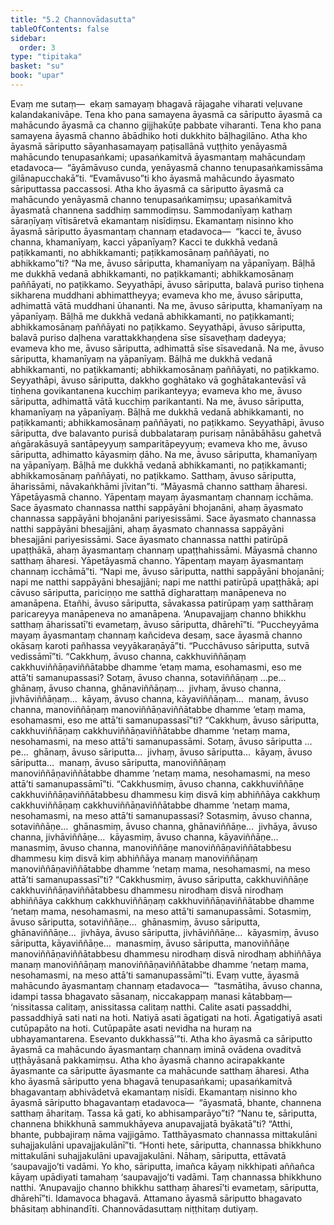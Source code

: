 ```yaml
---
title: "5.2 Channovādasutta"
tableOfContents: false
sidebar:
  order: 3
type: "tipitaka"
basket: "su"
book: "upar"
---
```



<DynamicBreadcrumb />

<Division number="389" book="upar" bookNo="11" page="307">

<Paragraph number="1132" book="upar">
Evaṃ me sutaṃ—  ekaṃ samayaṃ bhagavā rājagahe viharati veḷuvane kalandakanivāpe. Tena kho pana samayena āyasmā ca sāriputto āyasmā ca mahācundo āyasmā ca channo gijjhakūṭe pabbate viharanti. Tena kho pana samayena āyasmā channo ābādhiko hoti dukkhito bāḷhagilāno. Atha kho āyasmā sāriputto sāyanhasamayaṃ paṭisallānā vuṭṭhito yenāyasmā mahācundo tenupasaṅkami; upasaṅkamitvā āyasmantaṃ mahācundaṃ etadavoca—  “āyāmāvuso cunda, yenāyasmā channo tenupasaṅkamissāma gilānapucchakā”ti. “Evamāvuso”ti kho āyasmā mahācundo āyasmato sāriputtassa paccassosi.
</Paragraph>

<Paragraph number="1133" book="upar">
Atha kho āyasmā ca sāriputto āyasmā ca mahācundo yenāyasmā channo tenupasaṅkamiṃsu; upasaṅkamitvā āyasmatā channena saddhiṃ sammodiṃsu. Sammodanīyaṃ kathaṃ sāraṇīyaṃ vītisāretvā ekamantaṃ nisīdiṃsu. Ekamantaṃ nisinno kho āyasmā sāriputto āyasmantaṃ channaṃ etadavoca—  “kacci te, āvuso channa, khamanīyaṃ, kacci yāpanīyaṃ? Kacci te dukkhā vedanā paṭikkamanti, no abhikkamanti; paṭikkamosānaṃ paññāyati, no abhikkamo”ti?
</Paragraph>

<Paragraph number="1134" book="upar">
“Na me, āvuso sāriputta, khamanīyaṃ na yāpanīyaṃ. Bāḷhā me dukkhā vedanā abhikkamanti, no paṭikkamanti; abhikkamosānaṃ paññāyati, no paṭikkamo. Seyyathāpi, āvuso sāriputta, balavā puriso tiṇhena sikharena muddhani abhimattheyya; evameva kho me, āvuso sāriputta, adhimattā vātā muddhani ūhananti. Na me, āvuso sāriputta, khamanīyaṃ na yāpanīyaṃ. Bāḷhā me dukkhā vedanā abhikkamanti, no paṭikkamanti; abhikkamosānaṃ paññāyati no paṭikkamo. Seyyathāpi, āvuso sāriputta, balavā puriso daḷhena varattakkhaṇḍena sīse sīsaveṭhaṃ dadeyya; evameva kho me, āvuso sāriputta, adhimattā sīse sīsavedanā. Na me, āvuso sāriputta, khamanīyaṃ na yāpanīyaṃ. Bāḷhā me dukkhā vedanā abhikkamanti, no paṭikkamanti; abhikkamosānaṃ paññāyati, no paṭikkamo. Seyyathāpi, āvuso sāriputta, dakkho goghātako vā goghātakantevāsī vā tiṇhena govikantanena kucchiṃ parikanteyya; evameva kho me, āvuso sāriputta, adhimattā vātā kucchiṃ parikantanti. Na me, āvuso sāriputta, khamanīyaṃ na yāpanīyaṃ. Bāḷhā me dukkhā vedanā abhikkamanti, no paṭikkamanti; abhikkamosānaṃ paññāyati, no paṭikkamo. Seyyathāpi, āvuso sāriputta, dve balavanto purisā dubbalataraṃ purisaṃ nānābāhāsu gahetvā aṅgārakāsuyā santāpeyyuṃ samparitāpeyyuṃ; evameva kho me, āvuso sāriputta, adhimatto kāyasmiṃ ḍāho. Na me, āvuso sāriputta, khamanīyaṃ na yāpanīyaṃ. Bāḷhā me dukkhā vedanā abhikkamanti, no paṭikkamanti; abhikkamosānaṃ paññāyati, no paṭikkamo. Satthaṃ, āvuso sāriputta, āharissāmi, nāvakaṅkhāmi jīvitan”ti.
</Paragraph>

</Division>
<Division number="390" book="upar" bookNo="11" page="308">

<Paragraph number="1135" book="upar">
“Māyasmā channo satthaṃ āharesi. Yāpetāyasmā channo. Yāpentaṃ mayaṃ āyasmantaṃ channaṃ icchāma. Sace āyasmato channassa natthi sappāyāni bhojanāni, ahaṃ āyasmato channassa sappāyāni bhojanāni pariyesissāmi. Sace āyasmato channassa natthi sappāyāni bhesajjāni, ahaṃ āyasmato channassa sappāyāni bhesajjāni pariyesissāmi. Sace āyasmato channassa natthi patirūpā upaṭṭhākā, ahaṃ āyasmantaṃ channaṃ upaṭṭhahissāmi. Māyasmā channo satthaṃ āharesi. Yāpetāyasmā channo. Yāpentaṃ mayaṃ āyasmantaṃ channaṃ icchāmā”ti.
</Paragraph>

<Paragraph number="1136" book="upar">
“Napi me, āvuso sāriputta, natthi sappāyāni bhojanāni; napi me natthi sappāyāni bhesajjāni; napi me natthi patirūpā upaṭṭhākā; api cāvuso sāriputta, pariciṇṇo me satthā dīgharattaṃ manāpeneva no amanāpena. Etañhi, āvuso sāriputta, sāvakassa patirūpaṃ yaṃ satthāraṃ paricareyya manāpeneva no amanāpena. ‘Anupavajjaṃ channo bhikkhu satthaṃ āharissatī’ti evametaṃ, āvuso sāriputta, dhārehī”ti. “Puccheyyāma mayaṃ āyasmantaṃ channaṃ kañcideva desaṃ, sace āyasmā channo okāsaṃ karoti pañhassa veyyākaraṇāyā”ti. “Pucchāvuso sāriputta, sutvā vedissāmī”ti.
</Paragraph>

</Division>
<Division number="391" book="upar" bookNo="11" page="309">

<Paragraph number="1137" book="upar">
“Cakkhuṃ, āvuso channa, cakkhuviññāṇaṃ cakkhuviññāṇaviññātabbe dhamme ‘etaṃ mama, esohamasmi, eso me attā’ti samanupassasi? Sotaṃ, āvuso channa, sotaviññāṇaṃ …pe…  ghānaṃ, āvuso channa, ghānaviññāṇaṃ…  jivhaṃ, āvuso channa, jivhāviññāṇaṃ…  kāyaṃ, āvuso channa, kāyaviññāṇaṃ…  manaṃ, āvuso channa, manoviññāṇaṃ manoviññāṇaviññātabbe dhamme ‘etaṃ mama, esohamasmi, eso me attā’ti samanupassasī”ti?
</Paragraph>

<Paragraph number="1138" book="upar">
“Cakkhuṃ, āvuso sāriputta, cakkhuviññāṇaṃ cakkhuviññāṇaviññātabbe dhamme ‘netaṃ mama, nesohamasmi, na meso attā’ti samanupassāmi. Sotaṃ, āvuso sāriputta …pe…  ghānaṃ, āvuso sāriputta…  jivhaṃ, āvuso sāriputta…  kāyaṃ, āvuso sāriputta…  manaṃ, āvuso sāriputta, manoviññāṇaṃ manoviññāṇaviññātabbe dhamme ‘netaṃ mama, nesohamasmi, na meso attā’ti samanupassāmī”ti.
</Paragraph>

</Division>
<Division number="392" book="upar" bookNo="11" page="309">

<Paragraph number="1139" book="upar">
“Cakkhusmiṃ, āvuso channa, cakkhuviññāṇe cakkhuviññāṇaviññātabbesu dhammesu kiṃ disvā kiṃ abhiññāya cakkhuṃ cakkhuviññāṇaṃ cakkhuviññāṇaviññātabbe dhamme ‘netaṃ mama, nesohamasmi, na meso attā’ti samanupassasi? Sotasmiṃ, āvuso channa, sotaviññāṇe…  ghānasmiṃ, āvuso channa, ghānaviññāṇe…  jivhāya, āvuso channa, jivhāviññāṇe…  kāyasmiṃ, āvuso channa, kāyaviññāṇe…  manasmiṃ, āvuso channa, manoviññāṇe manoviññāṇaviññātabbesu dhammesu kiṃ disvā kiṃ abhiññāya manaṃ manoviññāṇaṃ manoviññāṇaviññātabbe dhamme ‘netaṃ mama, nesohamasmi, na meso attā’ti samanupassasī”ti?
</Paragraph>

<Paragraph number="1140" book="upar">
“Cakkhusmiṃ, āvuso sāriputta, cakkhuviññāṇe cakkhuviññāṇaviññātabbesu dhammesu nirodhaṃ disvā nirodhaṃ abhiññāya cakkhuṃ cakkhuviññāṇaṃ cakkhuviññāṇaviññātabbe dhamme ‘netaṃ mama, nesohamasmi, na meso attā’ti samanupassāmi. Sotasmiṃ, āvuso sāriputta, sotaviññāṇe…  ghānasmiṃ, āvuso sāriputta, ghānaviññāṇe…  jivhāya, āvuso sāriputta, jivhāviññāṇe…  kāyasmiṃ, āvuso sāriputta, kāyaviññāṇe…  manasmiṃ, āvuso sāriputta, manoviññāṇe manoviññāṇaviññātabbesu dhammesu nirodhaṃ disvā nirodhaṃ abhiññāya manaṃ manoviññāṇaṃ manoviññāṇaviññātabbe dhamme ‘netaṃ mama, nesohamasmi, na meso attā’ti samanupassāmī”ti.
</Paragraph>

</Division>
<Division number="393" book="upar" bookNo="11" page="310">

<Paragraph number="1141" book="upar">
Evaṃ vutte, āyasmā mahācundo āyasmantaṃ channaṃ etadavoca—  “tasmātiha, āvuso channa, idampi tassa bhagavato sāsanaṃ, niccakappaṃ manasi kātabbaṃ—  ‘nissitassa calitaṃ, anissitassa calitaṃ natthi. Calite asati passaddhi, passaddhiyā sati nati na hoti. Natiyā asati āgatigati na hoti. Āgatigatiyā asati cutūpapāto na hoti. Cutūpapāte asati nevidha na huraṃ na ubhayamantarena. Esevanto dukkhassā’”ti. Atha kho āyasmā ca sāriputto āyasmā ca mahācundo āyasmantaṃ channaṃ iminā ovādena ovaditvā uṭṭhāyāsanā pakkamiṃsu.
</Paragraph>

</Division>
<Division number="394" book="upar" bookNo="11" page="310">

<Paragraph number="1142" book="upar">
Atha kho āyasmā channo acirapakkante āyasmante ca sāriputte āyasmante ca mahācunde satthaṃ āharesi. Atha kho āyasmā sāriputto yena bhagavā tenupasaṅkami; upasaṅkamitvā bhagavantaṃ abhivādetvā ekamantaṃ nisīdi. Ekamantaṃ nisinno kho āyasmā sāriputto bhagavantaṃ etadavoca—  “āyasmatā, bhante, channena satthaṃ āharitaṃ. Tassa kā gati, ko abhisamparāyo”ti? “Nanu te, sāriputta, channena bhikkhunā sammukhāyeva anupavajjatā byākatā”ti? “Atthi, bhante, pubbajiraṃ nāma vajjigāmo. Tatthāyasmato channassa mittakulāni suhajjakulāni upavajjakulānī”ti. “Honti hete, sāriputta, channassa bhikkhuno mittakulāni suhajjakulāni upavajjakulāni. Nāhaṃ, sāriputta, ettāvatā ‘saupavajjo’ti vadāmi. Yo kho, sāriputta, imañca kāyaṃ nikkhipati aññañca kāyaṃ upādiyati tamahaṃ ‘saupavajjo’ti vadāmi. Taṃ channassa bhikkhuno natthi. ‘Anupavajjo channo bhikkhu satthaṃ āharesī’ti evametaṃ, sāriputta, dhārehī”ti.
</Paragraph>

<Paragraph number="1143" book="upar">
Idamavoca bhagavā. Attamano āyasmā sāriputto bhagavato bhāsitaṃ abhinandīti.

</Paragraph>
</Division>

<Paragraph number="1144" type="center" book="upar">
Channovādasuttaṃ niṭṭhitaṃ dutiyaṃ.
</Paragraph>